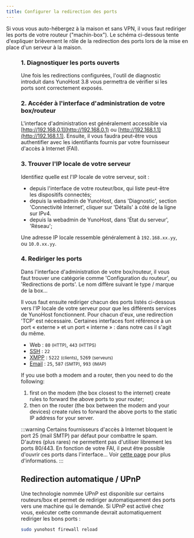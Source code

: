 ```yaml
---
title: Configurer la redirection des ports
---
```



Si vous vous auto-hébergez à la maison et sans VPN, il vous faut rediriger les ports de votre routeur ("machin-box"). Le schéma ci-dessous tente d'expliquer brièvement le rôle de la redirection des ports lors de la mise en place d'un serveur à la maison.

<Figure caption="Illustration sur l’importance de la redirection des ports" src="/img/portForwarding_en.png" />

### 1. Diagnostiquer les ports ouverts

Une fois les redirections configurées, l'outil de diagnostic introduit dans
YunoHost 3.8 vous permettra de vérifier si les ports sont correctement exposés.

### 2. Accéder à l'interface d'administration de votre box/routeur

L'interface d'administration est généralement accessible via [http://192.168.0.1](http://192.168.0.1) ou [http://192.168.1.1](http://192.168.1.1).
Ensuite, il vous faudra peut-être vous authentifier avec les identifiants
fournis par votre fournisseur d'accès à Internet (FAI).

### 3. Trouver l'IP locale de votre serveur

Identifiez quelle est l'IP locale de votre serveur, soit :

- depuis l'interface de votre routeur/box, qui liste peut-être les dispositifs
  connectés;
- depuis la webadmin de YunoHost, dans 'Diagnostic', section 'Connectivité Internet', cliquer sur 'Détails' à côté de la ligne sur IPv4.
- depuis la webadmin de YunoHost, dans 'État du serveur', 'Réseau';

Une adresse IP locale ressemble généralement à `192.168.xx.yy`, ou `10.0.xx.yy`.

### 4. Rediriger les ports

Dans l'interface d'administration de votre box/routeur, il vous faut trouver
une catégorie comme 'Configuration du routeur', ou 'Redirections de ports'. Le
nom diffère suivant le type / marque de la box...

Il vous faut ensuite rediriger chacun des ports listés ci-dessous vers l'IP locale de votre serveur pour que les différents services de YunoHost fonctionnent. Pour chacun d'eux, une redirection 'TCP' est nécessaire. Certaines interfaces font référence à un port « externe » et un port « interne » : dans notre cas il s'agit du même.

- Web : `80` <small>(HTTP)</small>, `443` <small>(HTTPS)</small>
- [SSH](/admin/command_line) : `22`
- [XMPP](https://wikipedia.org/wiki/XMPP) : `5222` <small>(clients)</small>, `5269` <small>(serveurs)</small>
- [Email](/admin/email) : `25`, `587` <small>(SMTP)</small>, `993` <small>(IMAP)</small>

If you use both a modem and a router, then you need to do the following:

1. first on the modem (the box closest to the internet) create rules to forward the above ports to your router;
2. then on the router (the box between the modem and your devices) create rules to forward the above ports to the static IP address for your server.

:::warning
<FAIcon icon="fa-exclamation-triangle"/> Certains fournisseurs d'accès à Internet bloquent le port 25 (mail SMTP) par défaut pour combattre le spam. D'autres (plus rares) ne permettent pas d'utiliser librement les ports 80/443. En fonction de votre FAI, il peut être possible d'ouvrir ces ports dans l'interface... Voir [cette page](/install/providers/isp/) pour plus d'informations.
:::

## Redirection automatique / UPnP

Une technologie nommée UPnP est disponible sur certains routeurs/box et permet de rediriger automatiquement des ports vers une machine qui le demande. Si UPnP est activé chez vous, exécuter cette commande devrait automatiquement rediriger les bons ports :

```bash
sudo yunohost firewall reload
```
